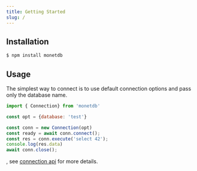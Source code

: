 ```yaml
---
title: Getting Started
slug: /
---
```


## Installation

```bash
$ npm install monetdb
```

## Usage
The simplest way to connect is to use default connection options and pass only the database name.

```js
import { Connection} from 'monetdb'

const opt = {database: 'test'}

const conn = new Connection(opt)
const ready = await conn.connect();
const res = conn.execute('select 42');
console.log(res.data)
await conn.close();
```
, see [connection api](/apis/connection) for more details.

